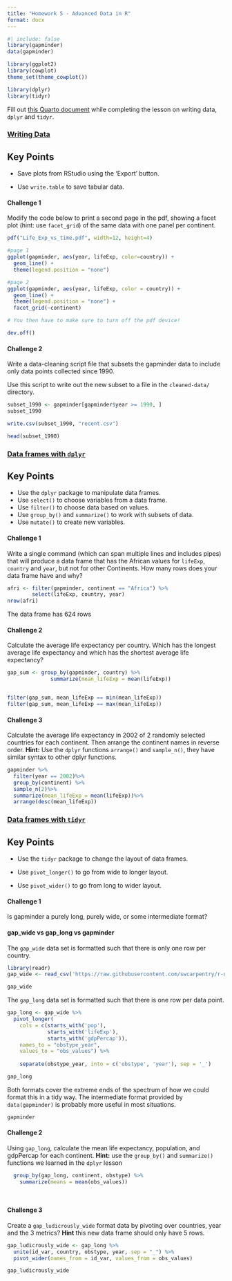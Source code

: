 ```yaml
---
title: "Homework 5 - Advanced Data in R"
format: docx
---
```


```r
#| include: false
library(gapminder)
data(gapminder)

library(ggplot2)
library(cowplot)
theme_set(theme_cowplot())

library(dplyr)
library(tidyr)
```

Fill out [this Quarto document](https://github.com/BIFX552-22/CourseInfo/hw/05advanced_data.qmd) while completing the lesson on writing data, `dplyr` and `tidyr`.

### [Writing Data](https://swcarpentry.github.io/r-novice-gapminder/11-writing-data/index.html)

::: callout-tip
## Key Points

-   Save plots from RStudio using the 'Export' button.

-   Use `write.table` to save tabular data.
:::

#### Challenge 1

Modify the code below to print a second page in the pdf, showing a facet plot (hint: use `facet_grid`) of the same data with one panel per continent.

```r
pdf("Life_Exp_vs_time.pdf", width=12, height=4)

#page 1
ggplot(gapminder, aes(year, lifeExp, color=country)) +
  geom_line() +
  theme(legend.position = "none")

#page 2
ggplot(gapminder, aes(year, lifeExp, color = country)) +
  geom_line() +
  theme(legend.position = "none") +
  facet_grid(~continent)

# You then have to make sure to turn off the pdf device!

dev.off()
```

#### Challenge 2

Write a data-cleaning script file that subsets the gapminder data to include only data points collected since 1990.

Use this script to write out the new subset to a file in the `cleaned-data/` directory.

```r
subset_1990 <- gapminder[gapminder$year >= 1990, ]
subset_1990

write.csv(subset_1990, "recent.csv")

head(subset_1990)
```

### [Data frames with `dplyr`](https://swcarpentry.github.io/r-novice-gapminder/13-dplyr/index.html)

::: callout-tip
## Key Points

-   Use the `dplyr` package to manipulate data frames.
-   Use `select()` to choose variables from a data frame.
-   Use `filter()` to choose data based on values.
-   Use `group_by()` and `summarize()` to work with subsets of data.
-   Use `mutate()` to create new variables.
:::

#### Challenge 1

Write a single command (which can span multiple lines and includes pipes) that will produce a data frame that has the African values for `lifeExp`, `country` and `year`, but not for other Continents. How many rows does your data frame have and why?

```r
afri <- filter(gapminder, continent == "Africa") %>%
        select(lifeExp, country, year) 
nrow(afri)
```

The data frame has 624 rows

#### Challenge 2

Calculate the average life expectancy per country. Which has the longest average life expectancy and which has the shortest average life expectancy?

```r
gap_sum <- group_by(gapminder, country) %>%
              summarize(mean_lifeExp = mean(lifeExp))


filter(gap_sum, mean_lifeExp == min(mean_lifeExp))
filter(gap_sum, mean_lifeExp == max(mean_lifeExp))
```

#### Challenge 3

Calculate the average life expectancy in 2002 of 2 randomly selected countries for each continent. Then arrange the continent names in reverse order. **Hint:** Use the `dplyr` functions `arrange()` and `sample_n()`, they have similar syntax to other dplyr functions.

```r
gapminder %>%
  filter(year == 2002)%>%
  group_by(continent) %>%
  sample_n(2)%>%
  summarize(mean_lifeExp = mean(lifeExp))%>%
  arrange(desc(mean_lifeExp))

```

### [Data frames with `tidyr`](https://swcarpentry.github.io/r-novice-gapminder/14-tidyr/index.html)

::: callout-tip
## Key Points

-   Use the `tidyr` package to change the layout of data frames.

-   Use `pivot_longer()` to go from wide to longer layout.

-   Use `pivot_wider()` to go from long to wider layout.
:::

#### Challenge 1

Is gapminder a purely long, purely wide, or some intermediate format?

#### gap_wide vs gap_long vs gapminder

The `gap_wide` data set is formatted such that there is only one row per country.

```r
library(readr)
gap_wide <- read_csv('https://raw.githubusercontent.com/swcarpentry/r-novice-gapminder/gh-pages/_episodes_rmd/data/gapminder_wide.csv')

gap_wide
```

The `gap_long` data set is formatted such that there is one row per data point.

```r
gap_long <- gap_wide %>%
  pivot_longer(
    cols = c(starts_with('pop'), 
             starts_with('lifeExp'),
             starts_with('gdpPercap')),
    names_to = "obstype_year", 
    values_to = "obs_values") %>%
    
    separate(obstype_year, into = c('obstype', 'year'), sep = '_')

gap_long
```

Both formats cover the extreme ends of the spectrum of how we could format this in a tidy way. The intermediate format provided by `data(gapminder)` is probably more useful in most situations.

```r
gapminder
```

#### Challenge 2

Using `gap_long`, calculate the mean life expectancy, population, and gdpPercap for each continent. **Hint:** use the `group_by()` and `summarize()` functions we learned in the `dplyr` lesson

```r
  group_by(gap_long, continent, obstype) %>%
    summarize(means = mean(obs_values))

  
```

#### Challenge 3

Create a `gap_ludicrously_wide` format data by pivoting over countries, year and the 3 metrics? **Hint** this new data frame should only have 5 rows.

```r
gap_ludicrously_wide <- gap_long %>%
  unite(id_var, country, obstype, year, sep = "_") %>%
  pivot_wider(names_from = id_var, values_from = obs_values)

gap_ludicrously_wide
```
